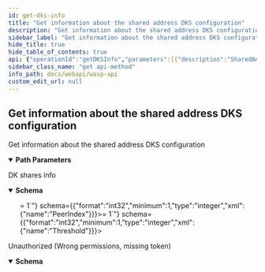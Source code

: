 ```yaml
---
id: get-dks-info
title: "Get information about the shared address DKS configuration"
description: "Get information about the shared address DKS configuration"
sidebar_label: "Get information about the shared address DKS configuration"
hide_title: true
hide_table_of_contents: true
api: {"operationId":"getDKSInfo","parameters":[{"description":"SharedAddress (Bech32)","in":"path","name":"sharedAddress","required":true,"schema":{"format":"string","type":"string"}}],"responses":{"200":{"content":{"application/json":{"schema":{"example":{"publicKeyShares":["publicKeyShares","publicKeyShares"],"address":"address","peerIdentities":["peerIdentities","peerIdentities"],"threshold":1,"publicKey":"publicKey","peerIndex":1},"properties":{"address":{"description":"New generated shared address.","format":"string","type":"string","xml":{"name":"Address"}},"peerIdentities":{"description":"Identities of the nodes sharing the key. (Hex)","items":{"format":"string","type":"string"},"type":"array","xml":{"name":"PeerIdentities","wrapped":true}},"peerIndex":{"format":"int32","minimum":1,"type":"integer","xml":{"name":"PeerIndex"}},"publicKey":{"description":"Used public key. (Hex)","format":"string","type":"string","xml":{"name":"PublicKey"}},"publicKeyShares":{"description":"Public key shares for all the peers. (Hex)","items":{"format":"string","type":"string"},"type":"array","xml":{"name":"PublicKeyShares","wrapped":true}},"threshold":{"format":"int32","minimum":1,"type":"integer","xml":{"name":"Threshold"}}},"required":["address","peerIdentities","peerIndex","publicKey","publicKeyShares","threshold"],"type":"object","xml":{"name":"DKSharesInfo"}}}},"description":"DK shares info"},"401":{"content":{"application/json":{"schema":{"properties":{"error":{"format":"string","type":"string","xml":{"name":"Error"}},"missingPermission":{"format":"string","type":"string","xml":{"name":"MissingPermission"}}},"required":["error","missingPermission"],"type":"object","xml":{"name":"ValidationError"}}}},"description":"Unauthorized (Wrong permissions, missing token)"}},"security":[{"Authorization":[]}],"tags":["node"],"description":"Get information about the shared address DKS configuration","method":"get","path":"/node/dks/{sharedAddress}","servers":[{"url":"/"}],"securitySchemes":{"Authorization":{"description":"JWT Token","in":"header","name":"Authorization","type":"apiKey"}},"info":{"description":"REST API for the Wasp node","title":"Wasp API","version":"0"},"postman":{"name":"Get information about the shared address DKS configuration","description":{"type":"text/plain"},"url":{"path":["node","dks",":sharedAddress"],"host":["{{baseUrl}}"],"query":[],"variable":[{"disabled":false,"description":{"content":"(Required) SharedAddress (Bech32)","type":"text/plain"},"type":"any","value":"","key":"sharedAddress"}]},"header":[{"key":"Accept","value":"application/json"}],"method":"GET","auth":{"type":"apikey","apikey":[{"type":"any","value":"Authorization","key":"key"},{"type":"any","value":"<API Key>","key":"value"},{"type":"any","value":"header","key":"in"}]}}}
sidebar_class_name: "get api-method"
info_path: docs/webapi/wasp-api
custom_edit_url: null
---
```



## Get information about the shared address DKS configuration



Get information about the shared address DKS configuration

<details style={{"marginBottom":"1rem"}} data-collapsed={false} open={true}><summary style={{}}><strong>Path Parameters</strong></summary><div><ul><ParamsItem className={"paramsItem"} param={{"description":"SharedAddress (Bech32)","in":"path","name":"sharedAddress","required":true,"schema":{"format":"string","type":"string"}}}></ParamsItem></ul></div></details><div><ApiTabs><TabItem label={"200"} value={"200"}><div>

DK shares info

</div><div><MimeTabs schemaType={"response"}><TabItem label={"application/json"} value={"application/json"}><SchemaTabs><TabItem label={"Schema"} value={"Schema"}><details style={{}} data-collapsed={false} open={true}><summary style={{"textAlign":"left"}}><strong>Schema</strong></summary><div style={{"textAlign":"left","marginLeft":"1rem"}}></div><ul style={{"marginLeft":"1rem"}}><SchemaItem collapsible={false} name={"address"} required={false} schemaName={"string"} qualifierMessage={undefined} schema={{"description":"New generated shared address.","format":"string","type":"string","xml":{"name":"Address"}}}></SchemaItem><SchemaItem collapsible={false} name={"peerIdentities"} required={false} schemaName={"string[]"} qualifierMessage={undefined} schema={{"description":"Identities of the nodes sharing the key. (Hex)","items":{"format":"string","type":"string"},"type":"array","xml":{"name":"PeerIdentities","wrapped":true}}}></SchemaItem><SchemaItem collapsible={false} name={"peerIndex"} required={false} schemaName={"int32"} qualifierMessage={"**Possible values:** `>= 1`"} schema={{"format":"int32","minimum":1,"type":"integer","xml":{"name":"PeerIndex"}}}></SchemaItem><SchemaItem collapsible={false} name={"publicKey"} required={false} schemaName={"string"} qualifierMessage={undefined} schema={{"description":"Used public key. (Hex)","format":"string","type":"string","xml":{"name":"PublicKey"}}}></SchemaItem><SchemaItem collapsible={false} name={"publicKeyShares"} required={false} schemaName={"string[]"} qualifierMessage={undefined} schema={{"description":"Public key shares for all the peers. (Hex)","items":{"format":"string","type":"string"},"type":"array","xml":{"name":"PublicKeyShares","wrapped":true}}}></SchemaItem><SchemaItem collapsible={false} name={"threshold"} required={false} schemaName={"int32"} qualifierMessage={"**Possible values:** `>= 1`"} schema={{"format":"int32","minimum":1,"type":"integer","xml":{"name":"Threshold"}}}></SchemaItem></ul></details></TabItem><TabItem label={"Example (from schema)"} value={"Example (from schema)"}><ResponseSamples responseExample={"{\n  \"publicKeyShares\": [\n    \"publicKeyShares\",\n    \"publicKeyShares\"\n  ],\n  \"address\": \"address\",\n  \"peerIdentities\": [\n    \"peerIdentities\",\n    \"peerIdentities\"\n  ],\n  \"threshold\": 1,\n  \"publicKey\": \"publicKey\",\n  \"peerIndex\": 1\n}"} language={"json"}></ResponseSamples></TabItem></SchemaTabs></TabItem></MimeTabs></div></TabItem><TabItem label={"401"} value={"401"}><div>

Unauthorized (Wrong permissions, missing token)

</div><div><MimeTabs schemaType={"response"}><TabItem label={"application/json"} value={"application/json"}><SchemaTabs><TabItem label={"Schema"} value={"Schema"}><details style={{}} data-collapsed={false} open={true}><summary style={{"textAlign":"left"}}><strong>Schema</strong></summary><div style={{"textAlign":"left","marginLeft":"1rem"}}></div><ul style={{"marginLeft":"1rem"}}><SchemaItem collapsible={false} name={"error"} required={false} schemaName={"string"} qualifierMessage={undefined} schema={{"format":"string","type":"string","xml":{"name":"Error"}}}></SchemaItem><SchemaItem collapsible={false} name={"missingPermission"} required={false} schemaName={"string"} qualifierMessage={undefined} schema={{"format":"string","type":"string","xml":{"name":"MissingPermission"}}}></SchemaItem></ul></details></TabItem><TabItem label={"Example (from schema)"} value={"Example (from schema)"}><ResponseSamples responseExample={"{\n  \"error\": \"string\",\n  \"missingPermission\": \"string\"\n}"} language={"json"}></ResponseSamples></TabItem></SchemaTabs></TabItem></MimeTabs></div></TabItem></ApiTabs></div>
      